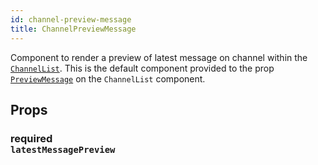 ```yaml
---
id: channel-preview-message
title: ChannelPreviewMessage
---
```



Component to render a preview of latest message on channel within the [`ChannelList`](../core-components/channel-list.mdx).
This is the default component provided to the prop [`PreviewMessage`](../core-components/channel-list.mdx#previewmessage) on the `ChannelList` component.

## Props

### <div class="label description required">required</div> `latestMessagePreview`

<LatestMessagePreview />
